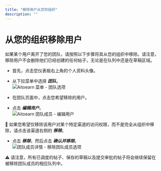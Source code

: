 ```yaml
---
title: "移除用户从您的组织"
description: ""
---
```

# 从您的组织移除用户

如果某个用户离开了您的团队，请按照以下步骤将其从您的组织中移除。请注意，移除用户不会删除他们已经创建的任何帖子，无论是在队列中还是在草稿区域。

- 首先，点击您仪表板右上角的个人资料头像。
- 从下拉菜单中选择 ***团队***。  
![Aitoearn 菜单 - 团队选项](//d33v4339jhl8k0.cloudfront.net/docs/assets/64cb6cf86d4a3e191f237e66/图片s/67ae410201cf7a66bbc425a2/文件-lbYv1OzJMo.jpg)

- 在团队页面中，点击您希望移除的用户。
- 点击 ***编辑用户***。  
![Aitoearn 团队成员 - 编辑用户](//d33v4339jhl8k0.cloudfront.net/docs/assets/64cb6cf86d4a3e191f237e66/图片s/67ae409c29a45508db9a3933/文件-rh4Q6hNSQu.jpg)

📝 如果您希望仅移除该用户对某个特定渠道的访问权限，而不是完全从组织中移除，请点击该渠道右侧的 ***移除***。

- 点击 ***移除***，然后点击 ***确认并移除***。  
![团队成员详情 - 移除团队成员选项](//d33v4339jhl8k0.cloudfront.net/docs/assets/64cb6cf86d4a3e191f237e66/图片s/66b52bc7493fd0116031ed84/文件-1nhAKWKDTn.png)

⚠️ 请注意，所有已调度的帖子、保存的草稿以及提交审批的帖子将会继续保留在被移除团队成员的相应队列中。
